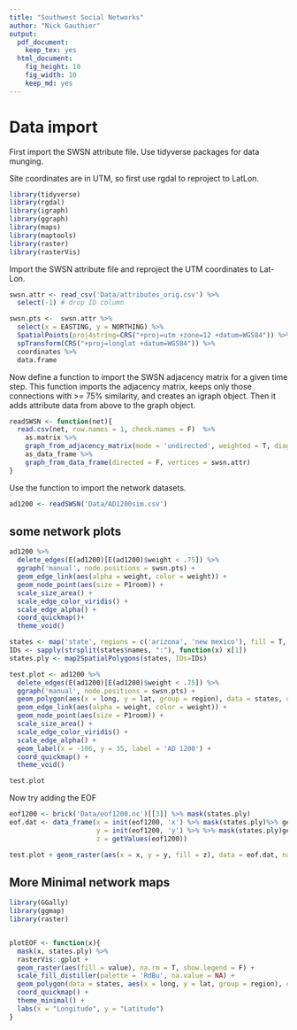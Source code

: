 ```yaml
---
title: "Southwest Social Networks"
author: "Nick Gauthier"
output:
  pdf_document: 
    keep_tex: yes
  html_document: 
    fig_height: 10
    fig_width: 10
    keep_md: yes
---
```

# Data import

First import the SWSN attribute file. Use tidyverse packages for data munging.

Site coordinates are in UTM, so first use rgdal to reproject to LatLon.
```r
library(tidyverse)
library(rgdal)
library(igraph)
library(ggraph)
library(maps)
library(maptools)
library(raster)
library(rasterVis)
```

Import the SWSN attribute file and reproject the UTM coordinates to Lat-Lon.
```r
swsn.attr <- read_csv('Data/attributes_orig.csv') %>%
  select(-1) # drop ID column

swsn.pts <-  swsn.attr %>% 
  select(x = EASTING, y = NORTHING) %>%
  SpatialPoints(proj4string=CRS("+proj=utm +zone=12 +datum=WGS84")) %>%
  spTransform(CRS("+proj=longlat +datum=WGS84")) %>% 
  coordinates %>%
  data.frame
```


Now define a function to import the SWSN adjacency matrix for a given time step. This function imports the adjacency matrix, keeps only those connections with >= 75% similarity, and creates an igraph object. Then it adds attribute data from above to the graph object.
```r
readSWSN <- function(net){
  read.csv(net, row.names = 1, check.names = F)  %>%
    as.matrix %>%
    graph_from_adjacency_matrix(mode = 'undirected', weighted = T, diag = F) %>%
    as_data_frame %>%
    graph_from_data_frame(directed = F, vertices = swsn.attr)
}
```

Use the function to import the network datasets.
```r
ad1200 <- readSWSN('Data/AD1200sim.csv')
```

## some network plots

```r
ad1200 %>% 
  delete_edges(E(ad1200)[E(ad1200)$weight < .75]) %>%
  ggraph('manual', node.positions = swsn.pts) +
  geom_edge_link(aes(alpha = weight, color = weight)) +
  geom_node_point(aes(size = P1room)) +
  scale_size_area() +
  scale_edge_color_viridis() +
  scale_edge_alpha() +
  coord_quickmap()+
  theme_void()
```

```r
states <- map('state', regions = c('arizona', 'new mexico'), fill = T, plot = F)
IDs <- sapply(strsplit(states$names, ":"), function(x) x[1])
states.ply <- map2SpatialPolygons(states, IDs=IDs)
```

```r
test.plot <- ad1200 %>% 
  delete_edges(E(ad1200)[E(ad1200)$weight < .75]) %>%
  ggraph('manual', node.positions = swsn.pts) +
  geom_polygon(aes(x = long, y = lat, group = region), data = states, color = 'black', fill = 'white') +
  geom_edge_link(aes(alpha = weight, color = weight)) +
  geom_node_point(aes(size = P1room)) +
  scale_size_area() +
  scale_edge_color_viridis() +
  scale_edge_alpha() +
  geom_label(x = -106, y = 35, label = 'AD 1200') +
  coord_quickmap() +
  theme_void()

test.plot
```

Now try adding the EOF
```r
eof1200 <- brick('Data/eof1200.nc')[[3]] %>% mask(states.ply)
eof.dat <- data_frame(x = init(eof1200, 'x') %>% mask(states.ply)%>% getValues,
                      y = init(eof1200, 'y') %>% %>% mask(states.ply)getValues,
                      z = getValues(eof1200))

test.plot + geom_raster(aes(x = x, y = y, fill = z), data = eof.dat, na.rm = T, show.legend = F)
```



## More Minimal network maps

```r
library(GGally)
library(ggmap)
library(raster)


plotEOF <- function(x){
  mask(x, states.ply) %>%
  rasterVis::gplot +
  geom_raster(aes(fill = value), na.rm = T, show.legend = F) +
  scale_fill_distiller(palette = 'RdBu', na.value = NA) +
  geom_polygon(data = states, aes(x = long, y = lat, group = region), color = 'black', fill = NA) +
  coord_quickmap() +
  theme_minimal() +
  labs(x = "Longitude", y = "Latitude")
}

```


